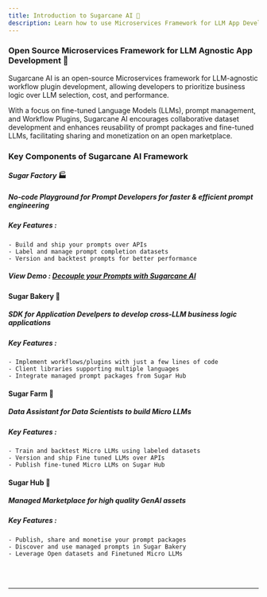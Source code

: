 ```yaml
---
title: Introduction to Sugarcane AI 🤖
description: Learn how to use Microservices Framework for LLM App Development
---
```

### Open Source Microservices Framework for LLM Agnostic App Development 🚀

Sugarcane AI is an open-source Microservices framework for LLM-agnostic workflow plugin development, allowing developers to prioritize business logic over LLM selection, cost, and performance. 

With a focus on fine-tuned Language Models (LLMs), prompt management, and Workflow Plugins, Sugarcane AI encourages collaborative dataset development and enhances reusability of prompt packages and fine-tuned LLMs, facilitating sharing and monetization on an open marketplace.

### Key Components of Sugarcane AI Framework ###

#### _Sugar Factory_ 🏭 ####

##### No-code Playground for **Prompt Developers** for faster & efficient prompt engineering #####

##### Key Features : #####

    - Build and ship your prompts over APIs
    - Label and manage prompt completion datasets
    - Version and backtest prompts for better performance

##### View Demo : [Decouple your Prompts with Sugarcane AI](/docs/guides/demo/)

#### Sugar Bakery 🍞 ####

##### SDK for **Application Develpers** to develop cross-LLM business logic applications #####

##### Key Features : #####

    - Implement workflows/plugins with just a few lines of code
    - Client libraries supporting multiple languages
    - Integrate managed prompt packages from Sugar Hub

#### Sugar Farm 🚜 ####

##### Data Assistant for **Data Scientists** to build Micro LLMs #####

##### Key Features : #####

    - Train and backtest Micro LLMs using labeled datasets
    - Version and ship Fine tuned LLMs over APIs
    - Publish fine-tuned Micro LLMs on Sugar Hub

#### Sugar Hub 🛒  ####

##### Managed Marketplace for high quality GenAI assets #####

##### Key Features : #####

    - Publish, share and monetise your prompt packages
    - Discover and use managed prompts in Sugar Bakery
    - Leverage Open datasets and Finetuned Micro LLMs

<br> </br>
___________________________________


<Reachout/>